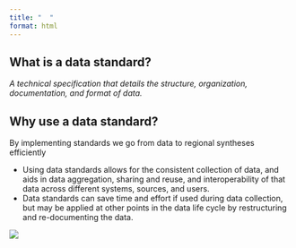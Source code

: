 ```yaml
---
title: "  "
format: html
---
```


## What is a data standard? 

*A technical specification that details the structure, organization, documentation, and format of data.*


## Why use a data standard? 

By implementing standards we go from data to regional syntheses efficiently

- Using data standards allows for the consistent collection of data, and aids in data aggregation, sharing and reuse, and interoperability of that data across different systems, sources, and users.
- Data standards can save time and effort if used during data collection, but may be applied at other points in the data life cycle by restructuring and re-documenting the data. 

![](img/data_standards_diagram.png)







